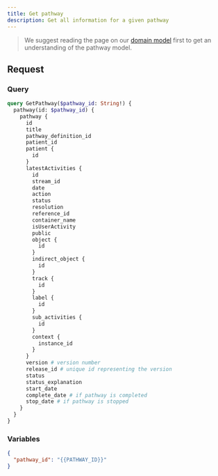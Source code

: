 ```yaml
---
title: Get pathway
description: Get all information for a given pathway
---
```


> We suggest reading the page on our [domain model](/awell-orchestration/docs/getting-started/domain-model) first to get an understanding of the pathway model.

## Request

### Query

```graphql
query GetPathway($pathway_id: String!) {
  pathway(id: $pathway_id) {
    pathway {
      id
      title
      pathway_definition_id
      patient_id
      patient {
        id
      }
      latestActivities {
        id
        stream_id
        date
        action
        status
        resolution
        reference_id
        container_name
        isUserActivity
        public
        object {
          id
        }
        indirect_object {
          id
        }
        track {
          id
        }
        label {
          id
        }
        sub_activities {
          id
        }
        context {
          instance_id
        }
      }
      version # version number
      release_id # unique id representing the version
      status
      status_explanation
      start_date
      complete_date # if pathway is completed
      stop_date # if pathway is stopped
    }
  }
}
```

### Variables

```json
{
  "pathway_id": "{{PATHWAY_ID}}"
}
```
